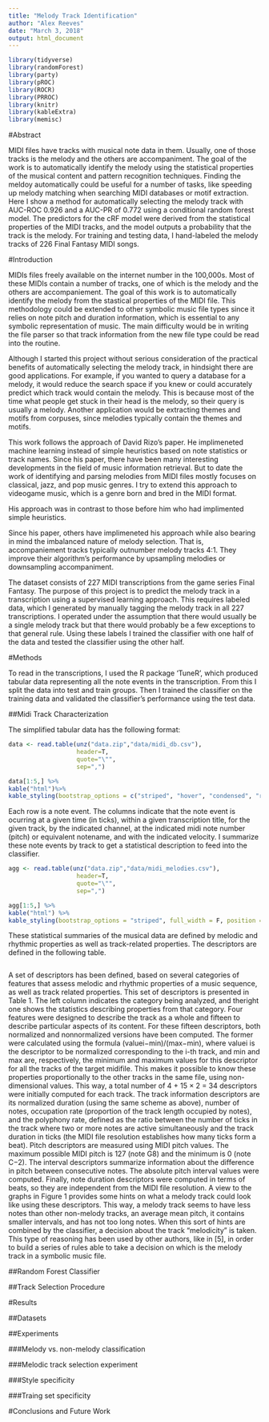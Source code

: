 ```yaml
---
title: "Melody Track Identification"
author: "Alex Reeves"
date: "March 3, 2018"
output: html_document
---
```


```r
library(tidyverse)
library(randomForest)
library(party)
library(pROC)
library(ROCR)
library(PRROC)
library(knitr)
library(kableExtra)
library(memisc)
```


#Abstract

MIDI files have tracks with musical note data in them. Usually, one of those tracks is the melody and the others are accompaniment. The goal of the work is to automatically identify the melody using the statistical properties of the musical content and pattern recognition techniques. Finding the meldoy automatically could be useful for a number of tasks, like speeding up melody matching when searching MIDI databases or motif extraction. Here I show a method for automatically selecting the melody track with AUC-ROC 0.926 and a AUC-PR of 0.772 using a conditional random forest model. The predictors for the cRF model were derived from the statistical properties of the MIDI tracks, and the model outputs a probability that the track is the melody. For training and testing data, I hand-labeled the melody tracks of 226 Final Fantasy MIDI songs. 

#Introduction

MIDIs files freely available on the internet number in the 100,000s. Most of these MIDIs contain a number of tracks, one of which is the melody and the others are accompaniement. The goal of this work is to automatically identify the melody from the stastical properties of the MIDI file. This methodology could be extended to other symbolic music file types since it relies on note pitch and duration information, which is essential to any symbolic representation of music. The main difficulty would be in writing the file parser so that track information from the new file type could be read into the routine. 

Although I started this project without serious consideration of the practical benefits of automatically selecting the melody track, in hindsight there are good applications. For example, if you wanted to query a database for a melody, it would reduce the search space if you knew or could accurately predict which track would contain the melody. This is because most of the time what people get stuck in their head is the melody, so their query is usually a melody. Another application would be extracting themes and motifs from corpuses, since melodies typically contain the themes and motifs.

This work follows the approach of David Rizo's paper. He implimeneted machine learning instead of simple heuristics based on note statistics or track names. Since his paper, there have been many interesting developments in the field of music information retrieval. But to date the work of identifying and parsing melodies from MIDI files mostly focuses on classical, jazz, and pop music genres. I try to extend this approach to videogame music, which is a genre born and bred in the MIDI format. 

His approach was in contrast to those before him who had implimented simple heuristics. 

Since his paper, others have implimeneted his approach while also bearing in mind the imbalanced nature of melody selection. That is, accompaniement tracks typically outnumber melody tracks 4:1. They improve their algorithm's performance by upsampling melodies or downsampling accompaniment.

The dataset consists of 227 MIDI transcriptions from the game series Final Fantasy. The purpose of this project is to predict the melody track in a transcription using a supervised learning approach. This requires labeled data, which I generated by manually tagging the melody track in all 227 transcriptions. I operated under the assumption that there would usually be a single melody track but that there would probably be a few exceptions to that general rule. Using these labels I trained the classifier with one half of the data and tested the classifier using the other half. 

#Methods

To read in the transcriptions, I used the R package 'TuneR', which produced tabular data representing all the note events in the transcription. From this I split the data into test and train groups. Then I trained the classifier on the training data and validated the classifier's performance using the test data.

##Midi Track Characterization

The simplified tabular data has the following format:

```r
data <- read.table(unz("data.zip","data/midi_db.csv"),
                   header=T,
                   quote="\"",
                   sep=",")

data[1:5,] %>%
kable("html")%>%
kable_styling(bootstrap_options = c("striped", "hover", "condensed", "responsive"))
```

Each row is a note event. The columns indicate that the note event is ocurring at a given time (in ticks), within a given transcription title, for the given track, by the indicated channel, at the indicated midi note number (pitch) or equivalent notename, and with the indicated velocity. I summarize these note events by track to get a statistical description to feed into the classifier.

```r
agg <- read.table(unz("data.zip","data/midi_melodies.csv"),
                   header=T,
                   quote="\"",
                   sep=",")

agg[1:5,] %>%
kable("html") %>%
kable_styling(bootstrap_options = "striped", full_width = F, position = "float_right")
```

These statistical summaries of the musical data are defined by melodic and rhythmic properties as well as track-related properties. The descriptors are defined in the following table.

```r

```


A set of descriptors has been defined, based on several
categories of features that assess melodic and rhythmic properties
of a music sequence, as well as track related properties.
This set of descriptors is presented in Table 1. The
left column indicates the category being analyzed, and theright one shows the statistics describing properties from that
category.
Four features were designed to describe the track as a
whole and fifteen to describe particular aspects of its content.
For these fifteen descriptors, both normalized and nonnormalized
versions have been computed. The former were
calculated using the formula (valuei−min)/(max−min),
where valuei
is the descriptor to be normalized corresponding
to the i-th track, and min and max are, respectively,
the minimum and maximum values for this descriptor for
all the tracks of the target midifile. This makes it possible
to know these properties proportionally to the other tracks
in the same file, using non-dimensional values. This way, a
total number of 4 + 15 × 2 = 34 descriptors were initially
computed for each track.
The track information descriptors are its normalized duration
(using the same scheme as above), number of notes,
occupation rate (proportion of the track length occupied by
notes), and the polyphony rate, defined as the ratio between
the number of ticks in the track where two or more notes
are active simultaneously and the track duration in ticks (the
MIDI file resolution establishes how many ticks form a beat).
Pitch descriptors are measured using MIDI pitch values.
The maximum possible MIDI pitch is 127 (note G8) and the
minimum is 0 (note C−2).
The interval descriptors summarize information about the
difference in pitch between consecutive notes. The absolute
pitch interval values were computed.
Finally, note duration descriptors were computed in terms
of beats, so they are independent from the MIDI file resolution.
A view to the graphs in Figure 1 provides some hints on what a melody track could look like using these descriptors.
This way, a melody track seems to have less notes than
other non-melody tracks, an average mean pitch, it contains
smaller intervals, and has not too long notes. When this sort
of hints are combined by the classifier, a decision about the
track “melodicity” is taken. This type of reasoning has been
used by other authors, like in [5], in order to build a series
of rules able to take a decision on which is the melody track
in a symbolic music file.

##Random Forest Classifier

##Track Selection Procedure

#Results

##Datasets

##Experiments

###Melody vs. non-melody classification

###Melodic track selection experiment

###Style specificity

###Traing set specificity

#Conclusions and Future Work